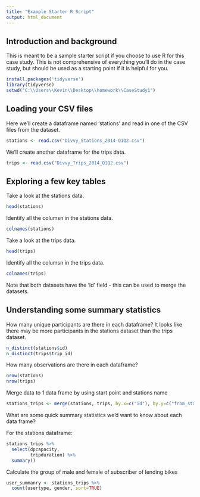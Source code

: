 ```yaml
---
title: "Example Starter R Script"
output: html_document
---
```


## Introduction and background
This is meant to be a sample starter script if you choose to use R for this case study. This is not comprehensive of everything you'll do in the case study, but should be used as a starting point if it is helpful for you.

```r
install.packages('tidyverse')
library(tidyverse)
setwd("C:\\Users\\Kevin\\Desktop\\homework\\CaseStudy1")
```


## Loading your CSV files
Here we'll create a dataframe named 'stations' and read in one of the CSV files from the dataset.

```r
stations <- read.csv("Divvy_Stations_2014-Q1Q2.csv")
```

We'll create another dataframe for the trips data. 
```r
trips <- read.csv("Divvy_Trips_2014_Q1Q2.csv")
```

## Exploring a few key tables

Take a look at the stations data.
```r
head(stations)
```

Identify all the columsn in the stations data.
```r
colnames(stations)
```

Take a look at the trips data.
```r
head(trips)
```

Identify all the columsn in the trips data.
```r
colnames(trips)
```

Note that both datasets have the 'Id' field - this can be used to merge the datasets.

## Understanding some summary statistics
How many unique participants are there in each dataframe? It looks like there may be more participants in the stations dataset than the trips dataset.

```r
n_distinct(stations$id)
n_distinct(trips$trip_id)
```

How many observations are there in each dataframe?
```r
nrow(stations)
nrow(trips)
```
Merge data to 1 data frame by using start point and stations name
```r
stations_trips <- merge(stations, trips, by.x=c("id"), by.y=c("from_station_id"))
```



What are some quick summary statistics we'd want to know about each data frame?

For the stations dataframe:
```r
stations_trips %>%  
  select(dpcapacity,
         tripduration) %>%
  summary()
```

Calculate the group of male and female of subscriber of lending bikes
```r
user_summanry <- stations_trips %>%  
  count(usertype, gender, sort=TRUE)
```
